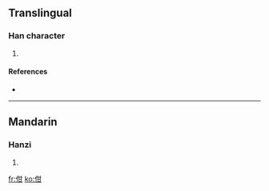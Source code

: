 ==Translingual==

===Han character===
{{Han char|rn=9|rad=人|as=05|sn=7|four=|canj=人廿一 (OTM)}}

# {{defn|Han|sort=人05}}

====References====
* {{Han ref|kx=0097.190|dkj=00493|dj=0206.070|hdz=10129.140|uh=4F44|ud=20292}}

----

==Mandarin==

===Hanzi===
{{cmn-hanzi|pin=[[bèn]] ([[ben4]]), [[hán]] ([[han2]]), [[tī]] ([[ti1]])|wg=pen<sup>4</sup>, han<sup>2</sup>, t'i<sup>1</sup>|y=ben4, han2, ti1}}

# {{defn|Mandarin}}

[[fr:佄]]
[[ko:佄]]